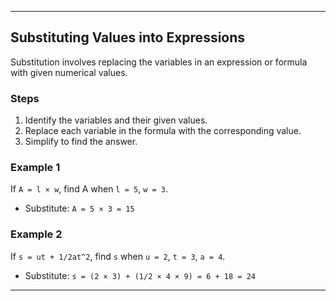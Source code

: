 
---

## Substituting Values into Expressions


Substitution involves replacing the variables in an expression or formula with given numerical values.

### Steps

1. Identify the variables and their given values.
2. Replace each variable in the formula with the corresponding value.
3. Simplify to find the answer.

### Example 1

If `A = l × w`, find A when `l = 5`, `w = 3`.

* Substitute: `A = 5 × 3 = 15`

### Example 2

If `s = ut + 1/2at^2`, find `s` when `u = 2`, `t = 3`, `a = 4`.

* Substitute: `s = (2 × 3) + (1/2 × 4 × 9) = 6 + 18 = 24`

---
